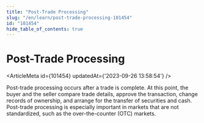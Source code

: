 ```yaml
---
title: "Post-Trade Processing"
slug: "/en/learn/post-trade-processing-101454"
id: "101454"
hide_table_of_contents: true
---
```



# Post-Trade Processing

<ArticleMeta id={101454} updatedAt={'2023-09-26 13:58:54'} />
<div className='border-solid border-b border-t-0 my-4 border-[var(--ifm-color-gray-300)]' />

Post-trade processing occurs after a trade is complete. At this point, the buyer and the seller compare trade details, approve the transaction, change records of ownership, and arrange for the transfer of securities and cash. Post-trade processing is especially important in markets that are not standardized, such as the over-the-counter (OTC) markets.
